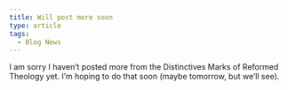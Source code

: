 ```yaml
---
title: Will post more soon
type: article
tags:
  - Blog News
---
```


I am sorry I haven’t posted more from the Distinctives Marks of Reformed Theology yet. I’m hoping to do that soon (maybe tomorrow, but we’ll see).
